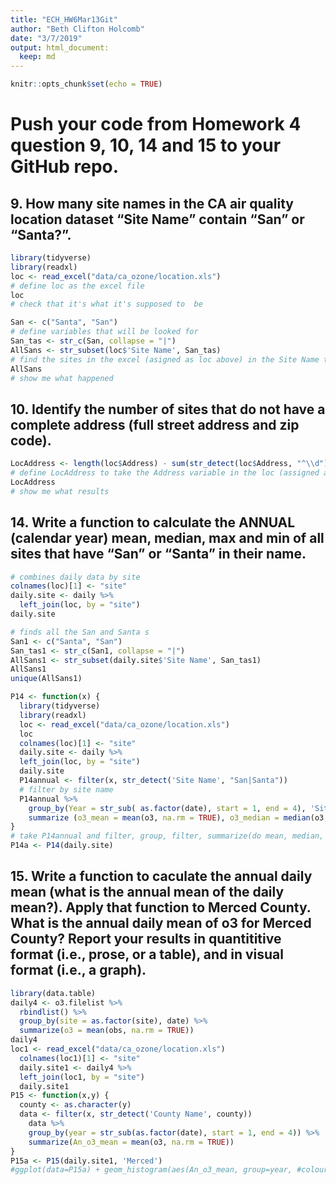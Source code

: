 ```yaml
---
title: "ECH_HW6Mar13Git"
author: "Beth Clifton Holcomb"
date: "3/7/2019"
output: html_document:
  keep: md
---
```


```r
knitr::opts_chunk$set(echo = TRUE)
```

# Push your code from Homework 4 question 9, 10, 14 and 15 to your GitHub repo.



## 9. How many site names in the CA air quality location dataset “Site Name” contain “San” or “Santa?”.

```r
library(tidyverse)
library(readxl)
loc <- read_excel("data/ca_ozone/location.xls")
# define loc as the excel file
loc
# check that it's what it's supposed to  be

San <- c("Santa", "San")
# define variables that will be looked for
San_tas <- str_c(San, collapse = "|")
AllSans <- str_subset(loc$'Site Name', San_tas)
# find the sites in the excel (asigned as loc above) in the Site Name that has a San or Santa
AllSans
# show me what happened

```



## 10. Identify the number of sites that do not have a complete address (full street address and zip code).

```r
LocAddress <- length(loc$Address) - sum(str_detect(loc$Address, "^\\d") & str_detect(loc$`Zip Code`,"\\d{5}"), na.rm = TRUE)
# define LocAddress to take the Address variable in the loc (assigned above) and remove any address that doesn't start with a number (looking for ones without house numbers) and those that don't have 5 digits in the Zip Code variable (incomplete zip codes)
LocAddress
# show me what results
```




## 14. Write a function to calculate the ANNUAL (calendar year) mean, median, max and min of all sites that have “San” or “Santa” in their name.

```r
# combines daily data by site
colnames(loc)[1] <- "site"
daily.site <- daily %>%
  left_join(loc, by = "site")
daily.site

```


```r
# finds all the San and Santa s
San1 <- c("Santa", "San")
San_tas1 <- str_c(San1, collapse = "|")
AllSans1 <- str_subset(daily.site$'Site Name', San_tas1)
AllSans1
unique(AllSans1)
```


```r
P14 <- function(x) {
  library(tidyverse)
  library(readxl)
  loc <- read_excel("data/ca_ozone/location.xls")
  loc
  colnames(loc)[1] <- "site"
  daily.site <- daily %>%
  left_join(loc, by = "site")
  daily.site
  P14annual <- filter(x, str_detect('Site Name', "San|Santa")) 
  # filter by site name
  P14annual %>%
    group_by(Year = str_sub( as.factor(date), start = 1, end = 4), 'Site Name', site) %>%
    summarize (o3_mean = mean(o3, na.rm = TRUE), o3_median = median(o3, na.rm = TRUE), o3_max = max(o3, na.rm = TRUE), o3_min = min(o3, na.rm = TRUE))
}
# take P14annual and filter, group, filter, summarize(do mean, median, min, and max)
P14a <- P14(daily.site)
```



## 15. Write a function to caculate the annual daily mean (what is the annual mean of the daily mean?). Apply that function to Merced County. What is the annual daily mean of o3 for Merced County? Report your results in quantititive format (i.e., prose, or a table), and in visual format (i.e., a graph).

```r
library(data.table)
daily4 <- o3.filelist %>%
  rbindlist() %>%
  group_by(site = as.factor(site), date) %>%
  summarize(o3 = mean(obs, na.rm = TRUE))
daily4
loc1 <- read_excel("data/ca_ozone/location.xls")
  colnames(loc1)[1] <- "site"
  daily.site1 <- daily4 %>%
  left_join(loc1, by = "site")
  daily.site1
P15 <- function(x,y) {
  county <- as.character(y)
  data <- filter(x, str_detect('County Name', county)) 
    data %>%
    group_by(year = str_sub(as.factor(date), start = 1, end = 4)) %>%
    summarize(An_o3_mean = mean(o3, na.rm = TRUE))
}
P15a <- P15(daily.site1, 'Merced')
#ggplot(data=P15a) + geom_histogram(aes(An_o3_mean, group=year, #colour=StationCode), , subset = .(StationCode %in% c('Merced')), na.rm = TRUE)
```







